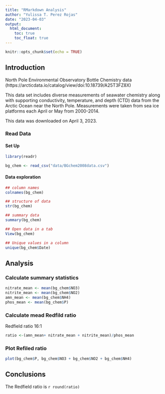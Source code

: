```yaml
---
title: "RMarkdown Analysis"
author: "Yulissa T. Perez Rojas"
date: "2023-04-03"
output: 
  html_document:
    toc: true
    toc_float: true
---
```


```r
knitr::opts_chunk$set(echo = TRUE)
```



## Introduction
North Pole Environmental Observatory Bottle Chemistry data (https://arcticdata.io/catalog/view/doi:10.18739/A25T3FZ8X)

This data set includes diverse measurements of seawater chemistry along with supporting conductivity, temperature, and depth (CTD) data from the Arctic Ocean near the North Pole. Measurements were taken from sea ice platforms each April or May from 2000-2014. 

This data was downloaded on April 3, 2023.

### Read Data

#### Set Up
```r
library(readr)
```

```r
bg_chem <- read_csv("data/BGchem2008data.csv")
```

#### Data exploration
```r
## column names 
colnames(bg_chem)

## structure of data
str(bg_chem)

## summary data
summary(bg_chem)

## Open data in a tab
View(bg_chem)

## Unique values in a column
unique(bg_chem$Date)
```

## Analysis

### Calculate summary statistics 
```r
nitrate_mean <- mean(bg_chem$NO3)
nitrite_mean <- mean(bg_chem$NO2)
amn_mean <- mean(bg_chem$NH4)
phos_mean <- mean(bg_chem$P)
```

### Calculate mead Redfild ratio
Redfield ratio 16:1
```r
ratio <-(amn_mean+ nitrate_mean + nitrite_mean)/phos_mean

```

### Plot Refiled ratio
```r
plot(bg_chem$P, bg_chem$NO3 + bg_chem$NO2 + bg_chem$NH4)

```

## Conclusions 

The Redfield ratio is `r round(ratio)`
